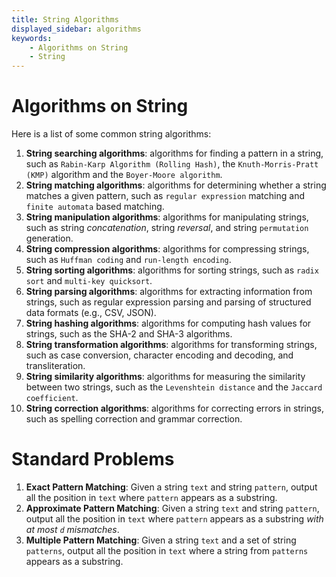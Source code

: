 ```yaml
---
title: String Algorithms
displayed_sidebar: algorithms
keywords:
    - Algorithms on String
    - String
---
```


# Algorithms on String

Here is a list of some common string algorithms:

01. **String searching algorithms**: algorithms for finding a pattern in a string, such as `Rabin-Karp Algorithm (Rolling Hash)`, the `Knuth-Morris-Pratt (KMP)` algorithm and the `Boyer-Moore algorithm`.
02. **String matching algorithms**: algorithms for determining whether a string matches a given pattern, such as `regular expression` matching and `finite automata` based matching.
03. **String manipulation algorithms**: algorithms for manipulating strings, such as string *concatenation*, string *reversal*, and string `permutation` generation.
04. **String compression algorithms**: algorithms for compressing strings, such as `Huffman coding` and `run-length encoding`.
05. **String sorting algorithms**: algorithms for sorting strings, such as `radix sort` and `multi-key quicksort`.
06. **String parsing algorithms**: algorithms for extracting information from strings, such as regular expression parsing and parsing of structured data formats (e.g., CSV, JSON).
07. **String hashing algorithms**: algorithms for computing hash values for strings, such as the SHA-2 and SHA-3 algorithms.
08. **String transformation algorithms**: algorithms for transforming strings, such as case conversion, character encoding and decoding, and transliteration.
09. **String similarity algorithms**: algorithms for measuring the similarity between two strings, such as the `Levenshtein distance` and the `Jaccard coefficient`.
10. **String correction algorithms**: algorithms for correcting errors in strings, such as spelling correction and grammar correction.

# Standard Problems
01. **Exact Pattern Matching**: Given a string `text` and string `pattern`,
    output all the position in `text` where `pattern` appears as a substring.
02. **Approximate Pattern Matching**: Given a string `text` and string `pattern`,
    output all the position in `text` where `pattern` appears as a substring *with at
    most `d` mismatches*.
03. **Multiple Pattern Matching**:  Given a string `text` and a set of string `patterns`,
    output all the position in `text` where a string from `patterns` appears as a substring.
